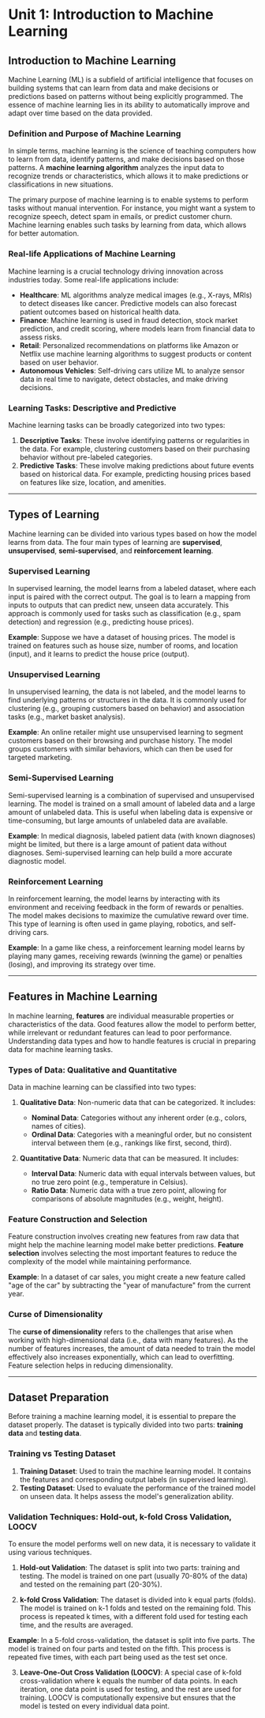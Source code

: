 # Unit 1: Introduction to Machine Learning

## Introduction to Machine Learning

Machine Learning (ML) is a subfield of artificial intelligence that focuses on building systems that can learn from data and make decisions or predictions based on patterns without being explicitly programmed. The essence of machine learning lies in its ability to automatically improve and adapt over time based on the data provided.

### Definition and Purpose of Machine Learning

In simple terms, machine learning is the science of teaching computers how to learn from data, identify patterns, and make decisions based on those patterns. A **machine learning algorithm** analyzes the input data to recognize trends or characteristics, which allows it to make predictions or classifications in new situations.

The primary purpose of machine learning is to enable systems to perform tasks without manual intervention. For instance, you might want a system to recognize speech, detect spam in emails, or predict customer churn. Machine learning enables such tasks by learning from data, which allows for better automation.

### Real-life Applications of Machine Learning

Machine learning is a crucial technology driving innovation across industries today. Some real-life applications include:

- **Healthcare**: ML algorithms analyze medical images (e.g., X-rays, MRIs) to detect diseases like cancer. Predictive models can also forecast patient outcomes based on historical health data.
- **Finance**: Machine learning is used in fraud detection, stock market prediction, and credit scoring, where models learn from financial data to assess risks.
- **Retail**: Personalized recommendations on platforms like Amazon or Netflix use machine learning algorithms to suggest products or content based on user behavior.
- **Autonomous Vehicles**: Self-driving cars utilize ML to analyze sensor data in real time to navigate, detect obstacles, and make driving decisions.

### Learning Tasks: Descriptive and Predictive

Machine learning tasks can be broadly categorized into two types:

1. **Descriptive Tasks**: These involve identifying patterns or regularities in the data. For example, clustering customers based on their purchasing behavior without pre-labeled categories.
2. **Predictive Tasks**: These involve making predictions about future events based on historical data. For example, predicting housing prices based on features like size, location, and amenities.

---

## Types of Learning

Machine learning can be divided into various types based on how the model learns from data. The four main types of learning are **supervised**, **unsupervised**, **semi-supervised**, and **reinforcement learning**.

### Supervised Learning

In supervised learning, the model learns from a labeled dataset, where each input is paired with the correct output. The goal is to learn a mapping from inputs to outputs that can predict new, unseen data accurately. This approach is commonly used for tasks such as classification (e.g., spam detection) and regression (e.g., predicting house prices).

**Example**: Suppose we have a dataset of housing prices. The model is trained on features such as house size, number of rooms, and location (input), and it learns to predict the house price (output).

### Unsupervised Learning

In unsupervised learning, the data is not labeled, and the model learns to find underlying patterns or structures in the data. It is commonly used for clustering (e.g., grouping customers based on behavior) and association tasks (e.g., market basket analysis).

**Example**: An online retailer might use unsupervised learning to segment customers based on their browsing and purchase history. The model groups customers with similar behaviors, which can then be used for targeted marketing.

### Semi-Supervised Learning

Semi-supervised learning is a combination of supervised and unsupervised learning. The model is trained on a small amount of labeled data and a large amount of unlabeled data. This is useful when labeling data is expensive or time-consuming, but large amounts of unlabeled data are available.

**Example**: In medical diagnosis, labeled patient data (with known diagnoses) might be limited, but there is a large amount of patient data without diagnoses. Semi-supervised learning can help build a more accurate diagnostic model.

### Reinforcement Learning

In reinforcement learning, the model learns by interacting with its environment and receiving feedback in the form of rewards or penalties. The model makes decisions to maximize the cumulative reward over time. This type of learning is often used in game playing, robotics, and self-driving cars.

**Example**: In a game like chess, a reinforcement learning model learns by playing many games, receiving rewards (winning the game) or penalties (losing), and improving its strategy over time.

---

## Features in Machine Learning

In machine learning, **features** are individual measurable properties or characteristics of the data. Good features allow the model to perform better, while irrelevant or redundant features can lead to poor performance. Understanding data types and how to handle features is crucial in preparing data for machine learning tasks.

### Types of Data: Qualitative and Quantitative

Data in machine learning can be classified into two types:

1. **Qualitative Data**: Non-numeric data that can be categorized. It includes:

   - **Nominal Data**: Categories without any inherent order (e.g., colors, names of cities).
   - **Ordinal Data**: Categories with a meaningful order, but no consistent interval between them (e.g., rankings like first, second, third).

2. **Quantitative Data**: Numeric data that can be measured. It includes:
   - **Interval Data**: Numeric data with equal intervals between values, but no true zero point (e.g., temperature in Celsius).
   - **Ratio Data**: Numeric data with a true zero point, allowing for comparisons of absolute magnitudes (e.g., weight, height).

### Feature Construction and Selection

Feature construction involves creating new features from raw data that might help the machine learning model make better predictions. **Feature selection** involves selecting the most important features to reduce the complexity of the model while maintaining performance.

**Example**: In a dataset of car sales, you might create a new feature called "age of the car" by subtracting the "year of manufacture" from the current year.

### Curse of Dimensionality

The **curse of dimensionality** refers to the challenges that arise when working with high-dimensional data (i.e., data with many features). As the number of features increases, the amount of data needed to train the model effectively also increases exponentially, which can lead to overfitting. Feature selection helps in reducing dimensionality.

---

## Dataset Preparation

Before training a machine learning model, it is essential to prepare the dataset properly. The dataset is typically divided into two parts: **training data** and **testing data**.

### Training vs Testing Dataset

1. **Training Dataset**: Used to train the machine learning model. It contains the features and corresponding output labels (in supervised learning).
2. **Testing Dataset**: Used to evaluate the performance of the trained model on unseen data. It helps assess the model's generalization ability.

### Validation Techniques: Hold-out, k-fold Cross Validation, LOOCV

To ensure the model performs well on new data, it is necessary to validate it using various techniques.

1. **Hold-out Validation**: The dataset is split into two parts: training and testing. The model is trained on one part (usually 70-80% of the data) and tested on the remaining part (20-30%).

2. **k-fold Cross Validation**: The dataset is divided into k equal parts (folds). The model is trained on k-1 folds and tested on the remaining fold. This process is repeated k times, with a different fold used for testing each time, and the results are averaged.

**Example**: In a 5-fold cross-validation, the dataset is split into five parts. The model is trained on four parts and tested on the fifth. This process is repeated five times, with each part being used as the test set once.

3. **Leave-One-Out Cross Validation (LOOCV)**: A special case of k-fold cross-validation where k equals the number of data points. In each iteration, one data point is used for testing, and the rest are used for training. LOOCV is computationally expensive but ensures that the model is tested on every individual data point.
